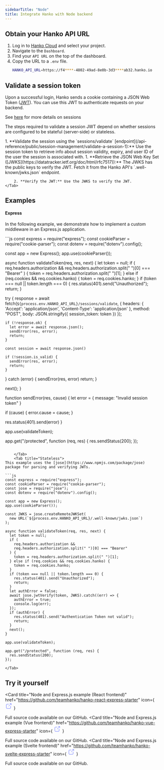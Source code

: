 ```yaml
---
sidebarTitle: "Node"
title: Integrate Hanko with Node backend
---
```


## Obtain your Hanko API URL

1. Log in to [Hanko Cloud](https://cloud.hanko.io) and select your project.
2. Navigate to the `Dashboard`.
3. Find your `API URL` on the top of the dashboard.
4. Copy the URL to a `.env` file.
    ```sh .env
    HANKO_API_URL=https://f4****-4802-49ad-8e0b-3d3****ab32.hanko.io
    ```

## Validate a session token

Upon a successful login, Hanko sends a cookie containing a JSON Web Token
([JWT](https://datatracker.ietf.org/doc/html/rfc7519)). You can use this JWT to authenticate requests on your backend.

<Note>See [here](/guides/sessions) for more details on sessions</Note>

The steps required to validate a session JWT depend on whether sessions are configured to be stateful (server-side) or
stateless.

<Tabs>
    <Tab title="Stateful (server-side)">
        1. **Validate the session using the `sessions/validate` [endpoint](/api-reference/public/session-management/validate-a-session-1):**
        Use the session token to retrieve info about session validity, expiry, and user ID of the user the session
        is associated with.
    </Tab>
    <Tab title="Stateless">
        1. **Retrieve the JSON Web Key Set ([JWKS](https://datatracker.ietf.org/doc/html/rfc7517)):** The JWKS has the public
        keys to verify the JWT. Fetch it from the Hanko API's `.well-known/jwks.json` endpoint.

        2. **Verify the JWT:** Use the JWKS to verify the JWT.
    </Tab>
</Tabs>

## Examples

#### Express

In the following example, we demonstrate how to implement a custom middleware in an Express.js
application.

<Tabs>
    <Tab title="Stateful (server-side)">
```js
const express = require("express");
const cookieParser = require("cookie-parser");
const dotenv = require("dotenv").config();

const app = new Express();
app.use(cookieParser());

async function validateToken(req, res, next) {
  let token = null;
  if (
    req.headers.authorization &&
    req.headers.authorization.split(" ")[0] === "Bearer"
  ) {
    token = req.headers.authorization.split(" ")[1];
  } else if (req.cookies && req.cookies.hanko) {
    token = req.cookies.hanko;
  }
  if (token === null || token.length === 0) {
    res.status(401).send("Unauthorized");
    return;
  }

  try {
    response = await fetch(`${process.env.HANKO_API_URL}/sessions/validate`, {
      headers: {
        'Accept': 'application/json',
        'Content-Type': 'application/json'
      },
      method: "POST",
      body: JSON.stringify({
        session_token: token
      })
    });

    if (!response.ok) {
      let error = await response.json();
      sendError(res, error);
      return;
    }

    const session = await response.json()

    if (!session.is_valid) {
      sendError(res, error);
      return;
    }

  } catch (error) {
    sendError(res, error)
    return;
  }

  next();
}

function sendError(res, cause) {
  let error = { message: "Invalid session token" }

  if (cause) {
    error.cause = cause;
  }

  res.status(401).send(error)
}

app.use(validateToken);

app.get("/protected", function (req, res) {
  res.sendStatus(200);
});
```

    </Tab>
    <Tab title="Stateless">
This example uses the [jose](https://www.npmjs.com/package/jose) package for parsing and verifying JWTs.

```js
const express = require("express");
const cookieParser = require("cookie-parser");
const jose = require("jose");
const dotenv = require("dotenv").config();

const app = new Express();
app.use(cookieParser());

const JWKS = jose.createRemoteJWKSet(
  new URL(`${process.env.HANKO_API_URL}/.well-known/jwks.json`)
);

async function validateToken(req, res, next) {
  let token = null;
  if (
    req.headers.authorization &&
    req.headers.authorization.split(" ")[0] === "Bearer"
  ) {
    token = req.headers.authorization.split(" ")[1];
  } else if (req.cookies && req.cookies.hanko) {
    token = req.cookies.hanko;
  }
  if (token === null || token.length === 0) {
    res.status(401).send("Unauthorized");
    return;
  }
  let authError = false;
  await jose.jwtVerify(token, JWKS).catch((err) => {
    authError = true;
    console.log(err);
  });
  if (authError) {
    res.status(401).send("Authentication Token not valid");
    return;
  }
  next();
}

app.use(validateToken);

app.get("/protected", function (req, res) {
  res.sendStatus(200);
});
```
    </Tab>
</Tabs>

## Try it yourself

<Card
  title="Node and Express.js example (React frontend)"
  href="https://github.com/teamhanko/hanko-react-express-starter"
  icon={
    <svg
      xmlns="http://www.w3.org/2000/svg"
      className="icon icon-tabler icon-tabler-external-link"
      width="24"
      height="24"
      viewBox="0 0 24 24"
      strokeWidth="2"
      stroke="#5465FF"
      fill="none"
      strokeLinecap="round"
      strokeLinejoin="round"
    >
      <path stroke="none" d="M0 0h24v24H0z" fill="none"></path>
      <path d="M12 6h-6a2 2 0 0 0 -2 2v10a2 2 0 0 0 2 2h10a2 2 0 0 0 2 -2v-6"></path>
      <path d="M11 13l9 -9"></path>
      <path d="M15 4h5v5"></path>
    </svg>
  }
>
  Full source code available on our GitHub.
</Card>
<Card
  title="Node and Express.js example (Vue frontend)"
  href="https://github.com/teamhanko/hanko-vue-express-starter"
  icon={
    <svg
      xmlns="http://www.w3.org/2000/svg"
      className="icon icon-tabler icon-tabler-external-link"
      width="24"
      height="24"
      viewBox="0 0 24 24"
      strokeWidth="2"
      stroke="#5465FF"
      fill="none"
      strokeLinecap="round"
      strokeLinejoin="round"
    >
      <path stroke="none" d="M0 0h24v24H0z" fill="none"></path>
      <path d="M12 6h-6a2 2 0 0 0 -2 2v10a2 2 0 0 0 2 2h10a2 2 0 0 0 2 -2v-6"></path>
      <path d="M11 13l9 -9"></path>
      <path d="M15 4h5v5"></path>
    </svg>
  }
>
  Full source code available on our GitHub.
</Card>
<Card
  title="Node and Express.js example (Svelte frontend)"
  href="https://github.com/teamhanko/hanko-svelte-express-starter"
  icon={
    <svg
      xmlns="http://www.w3.org/2000/svg"
      className="icon icon-tabler icon-tabler-external-link"
      width="24"
      height="24"
      viewBox="0 0 24 24"
      strokeWidth="2"
      stroke="#5465FF"
      fill="none"
      strokeLinecap="round"
      strokeLinejoin="round"
    >
      <path stroke="none" d="M0 0h24v24H0z" fill="none"></path>
      <path d="M12 6h-6a2 2 0 0 0 -2 2v10a2 2 0 0 0 2 2h10a2 2 0 0 0 2 -2v-6"></path>
      <path d="M11 13l9 -9"></path>
      <path d="M15 4h5v5"></path>
    </svg>
  }
>
  Full source code available on our GitHub.
</Card>
